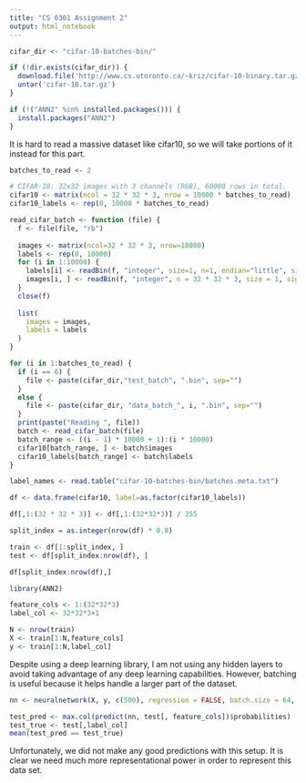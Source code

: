 ```yaml
---
title: "CS 6301 Assignment 2"
output: html_notebook
---
```

```r
cifar_dir <- "cifar-10-batches-bin/"
```

```r
if (!dir.exists(cifar_dir)) {
  download.file('http://www.cs.utoronto.ca/~kriz/cifar-10-binary.tar.gz', 'cifar-10.tar.gz')
  untar('cifar-10.tar.gz')
}
```

```r
if (!("ANN2" %in% installed.packages())) {
  install.packages("ANN2")
}
```


It is hard to read a massive dataset like cifar10, so we will take portions of it instead for this part.

```r
batches_to_read <- 2
```

```r
# CIFAR-10: 32x32 images with 3 channels (RGB), 60000 rows in total.
cifar10 <- matrix(ncol = 32 * 32 * 3, nrow = 10000 * batches_to_read)
cifar10_labels <- rep(0, 10000 * batches_to_read)
```

```r
read_cifar_batch <- function (file) {
  f <- file(file, "rb")
  
  images <- matrix(ncol=32 * 32 * 3, nrow=10000)
  labels <- rep(0, 10000)
  for (i in 1:10000) {
    labels[i] <- readBin(f, "integer", size=1, n=1, endian="little", signed=FALSE)
    images[i, ] <- readBin(f, "integer", n = 32 * 32 * 3, size = 1, signed=FALSE, endian = "little")
  }
  close(f)
  
  list(
    images = images,
    labels = labels
  )
}
```

```r
for (i in 1:batches_to_read) {
  if (i == 6) {
    file <- paste(cifar_dir,"test_batch", ".bin", sep="")
  }
  else {
    file <- paste(cifar_dir, "data_batch_", i, ".bin", sep="")
  }
  print(paste("Reading ", file))
  batch <- read_cifar_batch(file)
  batch_range <- ((i - 1) * 10000 + 1):(i * 10000)
  cifar10[batch_range, ] <- batch$images
  cifar10_labels[batch_range] <- batch$labels
}
```

```r
label_names <- read.table("cifar-10-batches-bin/batches.meta.txt")
```

```r
df <- data.frame(cifar10, label=as.factor(cifar10_labels))
```


```r
df[,1:(32 * 32 * 3)] <- df[,1:(32*32*3)] / 255
```

```r
split_index = as.integer(nrow(df) * 0.8)
```


```r
train <- df[1:split_index, ]
test <- df[split_index:nrow(df), ]
```

```r
df[split_index:nrow(df),]
```

```r
library(ANN2)
```

```r
feature_cols <- 1:(32*32*3)
label_col <- 32*32*3+1
```


```r
N <- nrow(train)
X <- train[1:N,feature_cols]
y <- train[1:N,label_col]
```

Despite using a deep learning library, I am not using any hidden layers to avoid taking advantage
of any deep learning capabilities. However, batching is useful because it helps handle a larger part
of the dataset.
```r
nn <- neuralnetwork(X, y, c(500), regression = FALSE, batch.size = 64, n.epochs = 20)
```

```r
test_pred <- max.col(predict(nn, test[, feature_cols])$probabilities)
test_true <- test[,label_col]
mean(test_pred == test_true)
```

Unfortunately, we did not make any good predictions with this setup. It is clear we need much more representational power in order to represent this data set.




